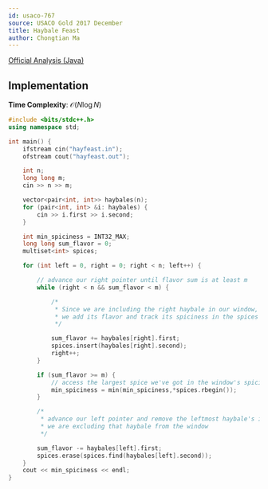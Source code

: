 ```yaml
---
id: usaco-767
source: USACO Gold 2017 December
title: Haybale Feast
author: Chongtian Ma
---
```


[Official Analysis (Java)](http://www.usaco.org/current/data/sol_hayfeast_gold_dec17.html)

## Implementation

**Time Complexity**: $\mathcal{O}(N \log N)$

<LanguageSection>
<CPPSection>

```cpp
#include <bits/stdc++.h>
using namespace std;

int main() {
	ifstream cin("hayfeast.in");
	ofstream cout("hayfeast.out");

	int n;
	long long m;
	cin >> n >> m;

	vector<pair<int, int>> haybales(n);
	for (pair<int, int> &i: haybales) {
		cin >> i.first >> i.second;
	}

	int min_spiciness = INT32_MAX;
	long long sum_flavor = 0;
	multiset<int> spices;

	for (int left = 0, right = 0; right < n; left++) {

		// advance our right pointer until flavor sum is at least m
		while (right < n && sum_flavor < m) {

			/*
			 * Since we are including the right haybale in our window,
			 * we add its flavor and track its spiciness in the spices multiset
			 */

			sum_flavor += haybales[right].first;
			spices.insert(haybales[right].second);
			right++;
		}

		if (sum_flavor >= m) {
			// access the largest spice we've got in the window's spiciness
			min_spiciness = min(min_spiciness,*spices.rbegin());
		}

		/*
		 * advance our left pointer and remove the leftmost haybale's info since
		 * we are excluding that haybale from the window
		 */

		sum_flavor -= haybales[left].first;
		spices.erase(spices.find(haybales[left].second));
	}
	cout << min_spiciness << endl;
}
```
</CPPSection>
</LanguageSection>
